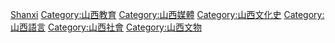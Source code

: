 [[Category:中國各省語言政策|Shanxi]]

[[Category:山西教育|Category:山西教育]]

[[Category:山西媒體|Category:山西媒體]]

[[Category:山西文化史|Category:山西文化史]]

[[Category:山西語言|Category:山西語言]]

[[Category:山西社會|Category:山西社會]]
[[Category:山西文物|Category:山西文物]]